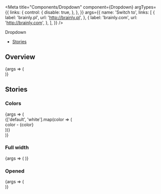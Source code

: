 
<Meta
  title="Components/Dropdown"
  component={Dropdown}
  argTypes={{
    links: {
      control: {
        disable: true,
      },
    },
  }}
  args={{
    name: 'Switch to',
    links: [
      {
        label: 'brainly.pl',
        url: 'http://brainly.pl',
      },
      {
        label: 'brainly.com',
        url: 'http://brainly.com',
      },
    ],
  }}
/>

<PageHeader>Dropdown</PageHeader>

- [Stories](#stories)

## Overview

<Canvas>
  <Story name="Default">
    {args => (
      <div style={{paddingTop: 100}}>
        <Dropdown {...args} />
      </div>
    )}
  </Story>
</Canvas>

<ArgsTable story="Default" />

## Stories

### Colors

<Canvas>
  <Story name="Colors">
    {args => (
      <div>
        {['default', 'white'].map(color => (
          <div className="sg-story-variant" key={color}>
            <div className="sg-story-variant__name">color - {color}</div>
            <Dropdown {...args} color={color} />
          </div>
        ))}
      </div>
    )}
  </Story>
</Canvas>

### Full width

<Canvas>
  <Story name="FullWidth">
    {args => (
      <StoryVariantBorderBox>
        <Dropdown {...args} fullWidth />
      </StoryVariantBorderBox>
    )}
  </Story>
</Canvas>

### Opened

<Canvas>
  <Story name="Opened" args={{initiallyOpened: true}}>
    {args => (
      <div style={{paddingTop: 100}}>
        <Dropdown {...args} />
      </div>
    )}
  </Story>
</Canvas>
